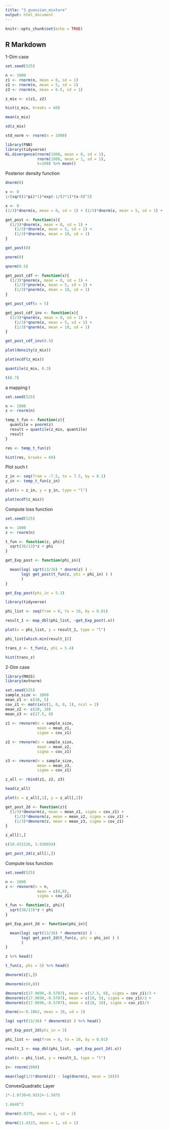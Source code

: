 ```yaml
---
title: "3_guassian_mixture"
output: html_document
---
```


```r
knitr::opts_chunk$set(echo = TRUE)
```

## R Markdown

1-Dim case
```r
set.seed(525)

n <- 1000
z1 <- rnorm(n, mean = 0, sd = 1)
z2 <- rnorm(n, mean = 5, sd = 1)
z3 <- rnorm(n, mean = 6.5, sd = 1)

z_mix <- c(z1, z2)
```


```r
hist(z_mix, breaks = 60)
```
```r
mean(z_mix)
```

```r
sd(z_mix)
```


```r
std_norm <- rnorm(n = 1000)
```


```r
library(FNN)
library(tidyverse)
KL.divergence(rnorm(1000, mean = 0, sd = 1),
              rnorm(1000, mean = 1, sd = 1),
              k=100) %>% mean()
```


Posterior density function
```r
dnorm(0)

```

```r
x <- 0
1/(sqrt(2*pi)*1)*exp(-1/(2*1)*(x-0)^2)
```

```r
x <- 0
(1/3)*dnorm(x, mean = 0, sd = 1) + (1/3)*dnorm(x, mean = 5, sd = 1) + (1/3)*dnorm(x, mean = 10, sd = 1)
```

```r
get_post <- function(x){
  (1/3)*dnorm(x, mean = 0, sd = 1) +
    (1/3)*dnorm(x, mean = 5, sd = 1) + 
    (1/3)*dnorm(x, mean = 10, sd = 1)
}
```

```r
get_post(0)
```
```r
pnorm(0)
```
```r
qnorm(0.5)
```
```r
get_post_cdf <- function(x){
  (1/3)*pnorm(x, mean = 0, sd = 1) +
    (1/3)*pnorm(x, mean = 5, sd = 1) + 
    (1/3)*pnorm(x, mean = 10, sd = 1)
}
```

```r
get_post_cdf(x = 5)
```
```r
get_post_cdf_inv <- function(x){
  (1/3)*qnorm(x, mean = 0, sd = 1) +
    (1/3)*qnorm(x, mean = 5, sd = 1) + 
    (1/3)*qnorm(x, mean = 10, sd = 1)
}
```

```r
get_post_cdf_inv(0.5)
```
```r
plot(density(z_mix))
```
```r
plot(ecdf(z_mix))
```
```r
quantile(z_mix, 0.3)
```

```r
t(0.7)
```

a mapping t
```r
set.seed(525)

n <- 1000
z <- rnorm(n)
```

```r
temp_t_fun <- function(z){
  quantile = pnorm(z)
  result = quantile(z_mix, quantile)
  result
}
```

```r
res <- temp_t_fun(z)
```

```r
hist(res, breaks = 60)
```
Plot such t
```r
z_in <- seq(from = -7.5, to = 7.5, by = 0.1)
y_in <- temp_t_fun(z_in)

plot(x = z_in, y = y_in, type = "l")
```
```r
plot(ecdf(z_mix))
```

Compute loss function
```r
set.seed(525)

n <- 1000
z <- rnorm(n)

t_fun <- function(z, phi){
  sqrt(36/13)*z + phi
}

get_Exp_post <- function(phi_in){

  mean(log( sqrt(13/36) * dnorm(z) ) -
       log( get_post(t_fun(z, phi = phi_in) ) )
       )
}

```

```r
get_Exp_post(phi_in = 5.3)
```

```r
library(tidyverse)
```

```r
phi_list <- seq(from = 0, to = 10, by = 0.01)

result_1 <- map_dbl(phi_list, ~get_Exp_post(.x))

plot(x = phi_list, y = result_1, type = "l")
```

```r
phi_list[which.min(result_1)]
```

```r
trans_z <- t_fun(z, phi = 5.4)
```

```r
hist(trans_z)
```

2-Dim case
```r
library(MASS)
library(mvtnorm)
```

```r
set.seed(525)
sample_size <- 1000                                       
mean_z1 <- c(10, 5)                                   
cov_z1 <- matrix(c(1, 0, 0, 1), ncol = 2)
mean_z2 <- c(20, 10)
mean_z3 <- c(17.5, 0)
  
z1 <- rmvnorm(n = sample_size,
              mean = mean_z1,
              sigma = cov_z1)

z2 <- rmvnorm(n = sample_size,
              mean = mean_z2,
              sigma = cov_z1)

z3 <- rmvnorm(n = sample_size,
              mean = mean_z3,
              sigma = cov_z1)

z_all <- rbind(z1, z2, z3)

head(z_all)
```



```r
plot(x = z_all[,1], y = z_all[,2])
```


```r

get_post_2d <- function(z){
  (1/3)*dmvnorm(z, mean = mean_z1, sigma = cov_z1) +
    (1/3)*dmvnorm(z, mean = mean_z2, sigma = cov_z1) + 
    (1/3)*dmvnorm(z, mean = mean_z3, sigma = cov_z1)
}

```

```r
z_all[1,]
```
```r
c(10.431526, 3.930934)
```


```r
get_post_2d(z_all[1,])
```



Compute loss function
```r
set.seed(525)

n <- 1000
z <- rmvnorm(n = n,
              mean = c(0,0),
              sigma = cov_z1)

t_fun <- function(z, phi){
  sqrt(36/13)*z + phi
}

get_Exp_post_2d <- function(phi_in){

  mean(log( sqrt(13/36) * dmvnorm(z) ) -
       log( get_post_2d(t_fun(z, phi = phi_in) ) )
       )
}

```

```r
z %>% head()
```

```r
t_fun(z, phi = 5) %>% head()
```

```r
dmvnorm(z[1,])
```

```r
dmvnorm(c(0,0))
```
```r
dmvnorm(c(17.9690,-0.5707), mean = c(17.5, 0), sigma = cov_z1)/3 +
dmvnorm(c(17.9690,-0.5707), mean = c(10, 5), sigma = cov_z1)/3 +
dmvnorm(c(17.9690,-0.5707), mean = c(20, 10), sigma = cov_z1)/3
```
```r
dnorm(x=-0.1062, mean = 10, sd = 1)
```

```r
log( sqrt(13/36) * dmvnorm(z) ) %>% head()
```

```r
get_Exp_post_2d(phi_in = 3)
```

```r
phi_list <- seq(from = 0, to = 10, by = 0.01)

result_1 <- map_dbl(phi_list, ~get_Exp_post_2d(.x))

plot(x = phi_list, y = result_1, type = "l")
```


```r
z<- rnorm(1000)

mean(log(1/1*dnorm(z)) - log(dnorm(z, mean = 10)))
```

ConvexQuadratic Layer
```r
1*-1.0730+0.9352+-1.5875
```
```r
1.6648^2
```


```r
dnorm(0.0375, mean = 1, sd = 1)
```
```r
dnorm(11.4323, mean = 1, sd = 1)
```




































